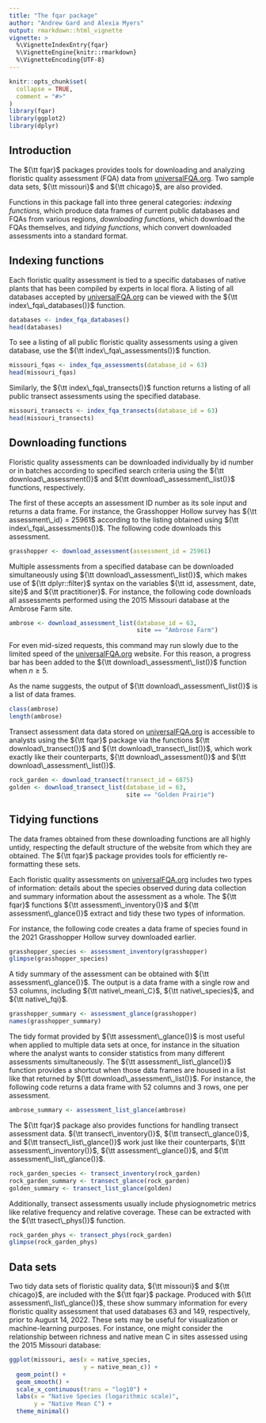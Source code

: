 ```yaml
---
title: "The fqar package"
author: "Andrew Gard and Alexia Myers"
output: rmarkdown::html_vignette
vignette: >
  %\VignetteIndexEntry{fqar}
  %\VignetteEngine{knitr::rmarkdown}
  %\VignetteEncoding{UTF-8}
---
```


```r
knitr::opts_chunk$set(
  collapse = TRUE,
  comment = "#>"
)
library(fqar)
library(ggplot2)
library(dplyr)
```

## Introduction

The ${\tt fqar}$ packages provides tools for downloading and analyzing floristic quality assessment (FQA) data from [universalFQA.org](https://universalfqa.org/). Two sample data sets, ${\tt missouri}$ and ${\tt chicago}$, are also provided.

Functions in this package fall into three general categories: _indexing functions_, which produce data frames of current public databases and FQAs from various regions, _downloading functions_, which download the FQAs themselves, and _tidying functions_, which convert downloaded assessments into a standard format.

## Indexing functions

Each floristic quality assessment is tied to a specific databases of native plants that has been compiled by experts in local flora. A listing of all databases accepted by [universalFQA.org](https://universalfqa.org/) can be viewed with the ${\tt index\_fqa\_databases()}$ function.

```r
databases <- index_fqa_databases()
head(databases)
```

To see a listing of all public floristic quality assessments using a given database, use the ${\tt index\_fqa\_assessments()}$ function.

```r
missouri_fqas <- index_fqa_assessments(database_id = 63)
head(missouri_fqas)
```

Similarly, the ${\tt index\_fqa\_transects()}$ function returns a listing of all public transect assessments using the specified database.  

```r
missouri_transects <- index_fqa_transects(database_id = 63)
head(missouri_transects)
```

## Downloading functions

Floristic quality assessments can be downloaded individually by id number or in batches according to specified search criteria using the ${\tt download\_assessment()}$ and ${\tt download\_assessment\_list()}$ functions, respectively. 

The first of these accepts an assessment ID number as its sole input and returns a data frame. For instance, the Grasshopper Hollow survey has ${\tt assessment\_id} = 25961$ according to the listing obtained using ${\tt index\_fqa\_assessments()}$. The following code downloads this assessment.

```r
grasshopper <- download_assessment(assessment_id = 25961)
```

Multiple assessments from a specified database can be downloaded simultaneously using ${\tt download\_assessment\_list()}$, which makes use of ${\tt dplyr::filter}$ syntax on the variables ${\tt id, assessment, date, site}$ and ${\tt practitioner}$. For instance, the following code downloads all assessments performed using the 2015 Missouri database at the Ambrose Farm site.

```r
ambrose <- download_assessment_list(database_id = 63,
                                    site == "Ambrose Farm")
```

For even mid-sized requests, this command may run slowly due to the limited speed of the [universalFQA.org](https://universalfqa.org/) website. For this reason, a progress bar has been added to the ${\tt download\_assessment\_list()}$ function when $n\ge 5$. 

As the name suggests, the output of ${\tt download\_assessment\_list()}$ is a list of data frames. 

```r
class(ambrose)
length(ambrose)
```

Transect assessment data data stored on [universalFQA.org](https://universalfqa.org/) is accessible to analysts using the ${\tt fqar}$ package via the functions ${\tt download\_transect()}$ and ${\tt download\_transect\_list()}$, which work exactly like their counterparts, ${\tt download\_assessment()}$ and ${\tt download\_assessment\_list()}$.

```r
rock_garden <- download_transect(transect_id = 6875)
golden <- download_transect_list(database_id = 63,
                                 site == "Golden Prairie")
```

## Tidying functions

The data frames obtained from these downloading functions are all highly untidy, respecting the default structure of the website from which they are obtained. The ${\tt fqar}$ package provides tools for efficiently re-formatting these sets.

Each floristic quality assessments on [universalFQA.org](https://universalfqa.org/) includes two types of information: details about the species observed during data collection and summary information about the assessment as a whole. The ${\tt fqar}$ functions ${\tt assessment\_inventory()}$ and ${\tt assessment\_glance()}$ extract and tidy these two types of information.

For instance, the following code creates a data frame of species found in the 2021 Grasshopper Hollow survey downloaded earlier.

```r
grasshopper_species <- assessment_inventory(grasshopper)
glimpse(grasshopper_species)
```

A tidy summary of the assessment can be obtained with ${\tt assessment\_glance()}$. The output is a data frame with a single row and 53 columns, including ${\tt native\_mean\_C}$,  ${\tt native\_species}$, and ${\tt native\_fqi}$.

```r
grasshopper_summary <- assessment_glance(grasshopper)
names(grasshopper_summary)
```

The tidy format provided by ${\tt assessment\_glance()}$ is most useful when applied to multiple data sets at once, for instance in the situation where the analyst wants to consider statistics from many different assessments simultaneously. The ${\tt assessment\_list\_glance()}$ function provides a shortcut when those data frames are housed in a list like that returned by ${\tt download\_assessment\_list()}$. For instance, the following code returns a data frame with 52 columns and 3 rows, one per assessment.

```r
ambrose_summary <- assessment_list_glance(ambrose)
```

The ${\tt fqar}$ package also provides functions for handling transect assessment data. ${\tt transect\_inventory()}$, ${\tt transect\_glance()}$, and ${\tt transect\_list\_glance()}$ work just like their counterparts, ${\tt assessment\_inventory()}$, ${\tt assessment\_glance()}$, and ${\tt assessment\_list\_glance()}$.

```r
rock_garden_species <- transect_inventory(rock_garden)
rock_garden_summary <- transect_glance(rock_garden)
golden_summary <- transect_list_glance(golden)
```

Additionally, transect assessments usually include physiognometric metrics like relative frequency and relative coverage. These can be extracted with the ${\tt trasect\_phys()}$ function.

```r
rock_garden_phys <- transect_phys(rock_garden)
glimpse(rock_garden_phys)
```

## Data sets

Two tidy data sets of floristic quality data, ${\tt missouri}$ and ${\tt chicago}$, are included with the ${\tt fqar}$ package. Produced with ${\tt assessment\_list\_glance()}$, these show summary information for every floristic quality assessment that used databases 63 and 149, respectively, prior to August 14, 2022. These sets may be useful for visualization or machine-learning purposes. For instance, one might consider the relationship between richness and native mean C in sites assessed using the 2015 Missouri database:

```r
ggplot(missouri, aes(x = native_species, 
                     y = native_mean_c)) +
  geom_point() +
  geom_smooth() +
  scale_x_continuous(trans = "log10") +
  labs(x = "Native Species (logarithmic scale)",
       y = "Native Mean C") +
  theme_minimal()
```

